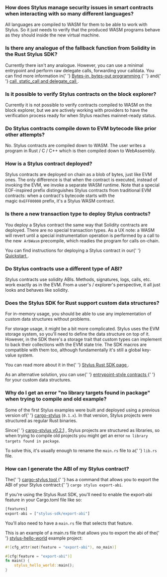 ### How does Stylus manage security issues in smart contracts when interacting with so many different languages?

<p>
  All languages are compiled to WASM for them to be able to work with Stylus. So it just needs to
  verify that the produced WASM programs behave as they should inside the new virtual machine.
</p>

<p>

</p>

### Is there any analogue of the fallback function from Solidity in the Rust Stylus SDK?

<p>
  Currently there isn't any analogue. However, you can use a minimal entrypoint and perform raw
  delegate calls, forwarding your calldata. You can find more information in{' '}
  <a href="https://docs.arbitrum.io/stylus/reference/rust-sdk-guide#bytes-in-bytes-out-programming">
    Bytes-in, bytes-out programming
  </a>{' '}
  and{' '}
  <a href="https://docs.arbitrum.io/stylus/reference/rust-sdk-guide#call-static_call-and-delegate_call">
    call, static_call and delegate_call
  </a>
  .
</p>

<p>

</p>

### Is it possible to verify Stylus contracts on the block explorer?

<p>
  Currently it is not possible to verify contracts compiled to WASM on the block explorer, but we
  are actively working with providers to have the verification process ready for when Stylus reaches
  mainnet-ready status.
</p>

<p>

</p>

### Do Stylus contracts compile down to EVM bytecode like prior other attempts?

<p>
  No. Stylus contracts are compiled down to WASM. The user writes a program in Rust / C / C++ which
  is then compiled down to WebAssembly.
</p>

<p>

</p>

### How is a Stylus contract deployed?

<p>
  Stylus contracts are deployed on chain as a blob of bytes, just like EVM ones. The only difference
  is that when the contract is executed, instead of invoking the EVM, we invoke a separate WASM
  runtime. Note that a special EOF-inspired prefix distinguishes Stylus contracts from traditional
  EVM contracts: when a contract's bytecode starts with the magic <code>0xEFF00000</code> prefix,
  it's a Stylus WASM contract.
</p>

<p>

</p>

### Is there a new transaction type to deploy Stylus contracts?

<p>
  You deploy a Stylus contract the same way that Solidity contracts are deployed. There are no
  special transaction types. As a UX note: a WASM will revert until a special instrumentation
  operation is performed by a call to the new  <code>ArbWasm</code> precompile, which readies the
  program for calls on-chain.
</p>

<p>
  You can find instructions for deploying a Stylus contract in our{' '}
  <a href="https://docs.arbitrum.io/stylus/stylus-quickstart#checking-your-stylus-project-is-valid">
    Quickstart
  </a>
  .
</p>

### Do Stylus contracts use a different type of ABI?

<p>
  Stylus contracts use solidity ABIs. Methods, signatures, logs, calls, etc. work exactly as in the
  EVM. From a user's / explorer's perspective, it all just looks and behaves like solidity.
</p>

<p>

</p>

### Does the Stylus SDK for Rust support custom data structures?

<p>
  For in-memory usage, you should be able to use any implementation of custom data structures
  without problems.
</p>

<p>
  For storage usage, it might be a bit more complicated. Stylus uses the EVM storage system, so
  you'll need to define the data structure on top of it. However, in the SDK there's a storage trait
  that custom types can implement to back their collections with the EVM state trie. The SDK macros
  are compatible with them too, although fundamentally it's still a global key-value system.
</p>

<p>
  You can read more about it in the{' '}
  <a href="https://docs.arbitrum.io/stylus/reference/rust-sdk-guide#storage">
    Stylus Rust SDK page
  </a>
  .
</p>

<p>
  As an alternative solution, you can use{' '}
  <a href="https://docs.arbitrum.io/stylus/reference/rust-sdk-guide#bytes-in-bytes-out-programming">
    entrypoint-style contracts
  </a>{' '}
  for your custom data structures.
</p>

<p>

</p>

<p>

</p>

### Why do I get an error "no library targets found in package" when trying to compile and old example?

<p>
  Some of the first Stylus examples were built and deployed using a previous version of{' '}
  <a href="https://github.com/OffchainLabs/cargo-stylus">cargo-stylus</a> (<code>0.1.x</code>). In
  that version, Stylus projects were structured as regular Rust binaries.
</p>

<p>
  Since{' '}
  <a href="https://github.com/OffchainLabs/cargo-stylus/releases/tag/v0.2.1">cargo-stylus v0.2.1</a>
  , Stylus projects are structured as libraries, so when trying to compile old projects you might
  get an error <code>no library targets found in package</code>.
</p>

<p>
  To solve this, it's usually enough to rename the <code>main.rs</code> file to a{' '}
  <code>lib.rs</code> file.
</p>

<p>

</p>

### How can I generate the ABI of my Stylus contract?

<p>
  The{' '}
  <a href="https://github.com/OffchainLabs/cargo-stylus/tree/main#exporting-solidity-abis">
    cargo-stylus tool
  </a>{' '}
  has a command that allows you to export the ABI of your Stylus contract:{' '}
  <code>cargo stylus export-abi</code>.
</p>

<p>
  If you're using the Stylus Rust SDK, you'll need to enable the export-abi feature in your
  Cargo.toml file like so:
</p>

```rust
[features]
export-abi = ["stylus-sdk/export-abi"]
```

<p>
  You'll also need to have a <code>main.rs</code> file that selects that feature.
</p>

<p>
  This is an example of a main.rs file that allows you to export the abi of the{' '}
  <a href="https://github.com/OffchainLabs/stylus-hello-world">stylus-hello-world</a> example
  project:
</p>

```rust
#![cfg_attr(not(feature = "export-abi"), no_main)]

#[cfg(feature = "export-abi")]
fn main() {
    stylus_hello_world::main();
}
```

<p>

</p>
